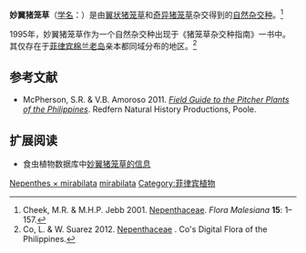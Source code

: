 {{noteTA
|G1=Carnivorous Plant
}}

{{Infraspeciesbox
| name = 妙翼猪笼草
| genus = Nepenthes
| species = × mirabilata
| authority = Hort. ''ex'' [[阿瑟·劳芬布格|Lauffenburger]] (1995) ''[[裸名|nom.nud.]]''
}}

'''妙翼猪笼草'''（[[学名|学名]]：''{{lang|la|Nepenthes''''' × '''''mirabilata}}''）是由[[翼状猪笼草|翼状猪笼草]]{{small|（''N. alata''）}}和[[奇异猪笼草|奇异猪笼草]]{{small|（''N. mirabilis''）}}杂交得到的[[自然杂交种|自然杂交种]]。<ref name=C&J>Cheek, M.R. & M.H.P. Jebb 2001. [[猪笼草科_(2001年专著)|Nepenthaceae]]. ''Flora Malesiana'' '''15''': 1–157.</ref>

1995年，妙翼猪笼草作为一个自然杂交种出现于《猪笼草杂交种指南》{{small|（''Guide to Nepenthes Hybrids''）}}一书中。其仅存在于[[菲律宾|菲律宾]][[棉兰老岛|棉兰老岛]]亲本都同域分布的地区。<ref>Co, L. & W. Suarez 2012. [http://www.philippineplants.org/Families/Nepenthaceae.html Nepenthaceae] {{Wayback|url=http://www.philippineplants.org/Families/Nepenthaceae.html |date=20130728150437 }}. Co's Digital Flora of the Philippines.</ref>

== 参考文献 ==
{{reflist|2}}
{{refbegin}}
* McPherson, S.R. & V.B. Amoroso 2011. ''[[菲律宾的猪笼草野外指南|Field Guide to the Pitcher Plants of the Philippines]]''. Redfern Natural History Productions, Poole.
{{refend}}

== 扩展阅读 ==
{{refbegin}}
* 食虫植物数据库中[http://www.omnisterra.com/bot/cp_home.cgi?name=mirabilata&search=all 妙翼猪笼草的信息]{{Wayback|url=http://www.omnisterra.com/bot/cp_home.cgi?name=mirabilata&search=all |date=20110518074339 }}
{{commons-inline|Nepenthes × mirabilata|妙翼猪笼草}}
{{wikispecies-inline|Nepenthes × mirabilata|妙翼猪笼草}}
{{refend}}

{{猪笼草属}}

[[Category:亚洲食虫植物|Nepenthes × mirabilata]]
[[Category:猪笼草属自然杂交种|mirabilata]]
[[Category:菲律宾植物|Category:菲律宾植物]]


{{猪笼草属小作品}}